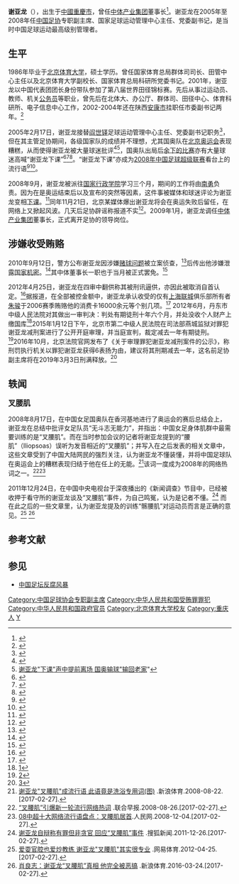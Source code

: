 {{Infobox_Person
| name = 谢亚龙
| nickname = 血压龙
| image = 
| box_width= 
| occupation= 
| period = 
| birth_name= 
| other_names = 
| Sex = 男
| birth_date= {{birth date and age|1955|12|1}}
| birth_place = {{CHN}}[[重慶市|重慶市]]
| death_date =
| death_place =
| nationality = {{PRC}}
| residence =
| party = {{CPC}}
| religion = 
| spouse = 
| relatives = 
| education = 
| past = 
| work = 
| awards = 
}}

'''谢亚龙'''（{{bd|1955年|12月1日||catIdx=Xie,谢}}），出生于[[中國|中國]][[重慶市|重慶市]]，曾任[[中体产业集团|中体产业集团]]董事长<ref>{{Cite web |url=http://sports.sina.com.cn/n/2009-01-14/18314171262.shtml |title=足协高层调整南勇扶正 谢亚龙接替王俊生任董事长 |accessdate=2009-01-15 |archive-date=2009-01-21 |archive-url=https://web.archive.org/web/20090121115916/http://sports.sina.com.cn/n/2009-01-14/18314171262.shtml |dead-url=no }}</ref>。谢亚龙在2005年至2008年任[[中国足协|中国足协]]专职副主席、国家足球运动管理中心主任、党委副书记，是当时中国足球运动最高级别管理者。

== 生平 ==
1986年毕业于[[北京体育大学|北京体育大学]]，硕士学历。曾任国家体育总局群体司司长、田管中心主任以及北京体育大学副校长、国家体育总局科研所党委书记。2001年，谢亚龙以中国代表团团长身份带队参加了第八届世界田径锦标赛。先后从事过运动员、教师、机关[[公务员|公务员]]等职业，曾先后在北体大、办公厅、群体司、田径中心、体育科研所、电子信息中心工作，2002-2004年还在陕西[[安康市|安康市]]挂职任市委副书记两年。<ref>{{Cite web |url=http://news.sina.com.cn/c/2005-02-18/02105129315s.shtml |title=谢亚龙简历 |accessdate=2008-08-19 |archive-date=2016-03-04 |archive-url=https://web.archive.org/web/20160304121333/http://news.sina.com.cn/c/2005-02-18/02105129315s.shtml |dead-url=no }}</ref>

2005年2月17日，谢亚龙接替[[阎世铎|阎世铎]]足球运动管理中心主任、党委副书记职务<ref>{{Cite web |url=http://www.scol.com.cn/sport/zltp/20050217/2005217163319.htm |title=阎世铎被免职 谢亚龙接任 |accessdate=2008-08-19 |archive-date=2008-09-14 |archive-url=https://web.archive.org/web/20080914104738/http://www.scol.com.cn/sport/zltp/20050217/2005217163319.htm |dead-url=no }}</ref>，但在其主管足协期间，各级国家队的成绩并不理想，尤其国奥队在[[2008年夏季奥林匹克运动会|北京奥运会]]表现糟糕，从而使得谢亚龙被大量球迷批评<ref>{{Cite web |url=http://2008.163.com/08/0730/01/4I2IVO5U00742QTB.html |title=长春球迷集体倒戈龙王 “谢亚龙下课还我杜伊” |accessdate=2008-08-19 |archive-date=2008-08-18 |archive-url=https://web.archive.org/web/20080818122815/http://2008.163.com/08/0730/01/4I2IVO5U00742QTB.html |dead-url=no }}</ref><ref>[http://news.sina.com.cn/c/2008-08-11/095014295602s.shtml 谢亚龙"下课"声中提前离场 国奥输球"输回老家]"</ref>，国奥队出局后[[2008年夏季奧林匹克運動會男子足球比賽|余下的比赛]]亦有大量球迷高喊“谢亚龙下课”<ref>{{cite news|url=http://2008.sina.com.cn/cn/ft/2008-08-20/0923234902.shtml|title=巴阿决战工体上演经典战役 球迷竟大喊谢亚龙下课|work=[[三湘都市报|三湘都市报]]|date=2008-08-20|quote=实际上，从中国男足出局开始，奥运会的每场比赛都会响起这样风马牛不相及的喊声|accessdate=2020-12-15}}</ref><ref>{{cite news|url=https://sports.sohu.com/20080823/n259153455.shtml|title=男足决赛国足喧宾夺主 球迷高喊“谢亚龙下课”|publisher=[[中国新闻社|中国新闻社]]|date=2008-08-23|accessdate=2020-12-15}}</ref><ref>{{cite web|url=http://2008.sohu.com/20080825/n259186271.shtml|title=谢亚龙下课走向世界 “叉腰肌”成网络最流行词|work=[[东方体育日报|东方体育日报]]|date=2008-08-25|accessdate=2020-12-16}}</ref>。“谢亚龙下课”亦成为[[2008年中国足球超级联赛|2008年中国足球超级联赛]]看台上的流行语<ref>{{cite news|url=http://sports.sina.com.cn/j/2008-03-30/01003564164.shtml|title=揭幕战成都球迷不给面子 高喊下课谢亚龙脸色铁青|work=[[劳动报|劳动报]]|date=2008-03-30|accessdate=2021-08-05}}</ref><ref>{{cite news|url=https://www.163.com/sports/article/4KKPFGHJ00051C89.html|title=奥运后中超球市未遭遇崩盘 谢亚龙下课成流行语|publisher=网易体育|date=2008-08-30|accessdate=2021-08-05}}</ref>。

2008年9月，谢亚龙被派往[[國家行政學院_(中國)|国家行政学院]]学习三个月，期间的工作将由[[南勇|南勇]]负责。因为在是奥运结束后以及宣布的突然等因素，这件事被媒体和球迷评论为谢亚龙变相[[下课_(流行语)|下课]]。<ref>{{Cite web |url=http://sports.163.com/08/0909/19/4LE3IU0700051C8M.html |title=谢亚龙遭遇变相下课 南勇掌管中国足协三个月 |accessdate=2008-09-15 |archive-date=2008-09-13 |archive-url=https://web.archive.org/web/20080913051504/http://sports.163.com/08/0909/19/4LE3IU0700051C8M.html |dead-url=no }}</ref>同年11月21日，北京某媒体爆出谢亚龙将会在奥运失败后留任，在网络上又掀起风波。几天后足协辟谣称报道不实<ref>{{Cite web |url=http://sports.sina.com.cn/n/2008-11-22/16194085588.shtml |title=全线溃败塑谢亚龙负面形象 总局足协辟谣留任不实 |accessdate=2008-11-24 |archive-date=2016-03-04 |archive-url=https://web.archive.org/web/20160304104442/http://sports.sina.com.cn/n/2008-11-22/16194085588.shtml |dead-url=no }}</ref>。2009年1月，谢亚龙调任[[中体产业集团|中体产业集团]]董事长，正式离开足协的领导岗位。

==涉嫌收受贿赂==

2010年9月12日，警方公布谢亚龙因涉嫌[[中国足球反赌风暴|赌球问题]]被立案侦查，<ref>{{Cite web |url=http://sports.sina.com.cn/c/2010-09-12/12025197686.shtml |title=警方证实谢亚龙蔚少辉李冬生三人被立案侦查 |accessdate=2010-09-12 |archive-date=2010-09-14 |archive-url=https://web.archive.org/web/20100914215408/http://sports.sina.com.cn/c/2010-09-12/12025197686.shtml |dead-url=no }}</ref>后传出他涉嫌泄露[[国家机密|国家机密]]。<ref>{{Cite web |url=http://sports.people.com.cn/GB/12760909.html |title=谢亚龙涉嫌泄露国家机密 可能与北京奥运会有关 范天亮 2010年09月18日14:16  来源：《重庆晚报》 |accessdate=2010年9月18日 |archive-date=2010年9月21日 |archive-url=https://web.archive.org/web/20100921122150/http://sports.people.com.cn/GB/12760909.html |dead-url=no }}</ref>其中体董事长一职也于当月被正式罢免。<ref>{{Cite web |url=http://www.tianjinwe.com/sports/ttrd/201009/t20100928_1924389.html |title=谢亚龙职务正式被总局罢免 中体将选举新董事长 爱乐 2010-09-28 10:29 来源： 网易体育 |accessdate=2010-10-30 |archive-date=2010-10-02 |archive-url=https://web.archive.org/web/20101002231157/http://www.tianjinwe.com/sports/ttrd/201009/t20100928_1924389.html |dead-url=no }}</ref>

2012年4月25日，谢亚龙在四审中翻供称其被刑讯逼供，亦因此被取消自首认定。<ref>{{cite news|author=李铮 公兵 于力|title=检方取消谢亚龙自首认定 称翻供将失去减刑机会|url=http://news.ifeng.com/sports/gnzq/detail_2012_04/25/14136344_0.shtml|accessdate=2012-04-25|newspaper=凤凰网|date=2010-04-25}}</ref>据报道，在全部被控金额中，谢亚龙承认收受的仅有[[上海联城|上海联城]]俱乐部所有者[[朱骏|朱骏]]于2006赛季贿赂他的消费卡16000余元等个别几项。<ref>{{Cite web |url=http://sports.sina.com.cn/c/2012-05-11/17466057596.shtml |title=谢亚龙写自述称假案后有元凶：如遭不测请家人伸冤 2012年05月11日17:46  来源：《南方人物周刊》 |accessdate=2012-05-12 |archive-date=2012-05-14 |archive-url=https://web.archive.org/web/20120514025457/http://sports.sina.com.cn/c/2012-05-11/17466057596.shtml |dead-url=no }}</ref>
2012年6月，丹东市中级人民法院对其做出一审判决：判处有期徒刑十年六个月，并处没收个人财产上缴国库<ref>[https://sports.qq.com/a/20120613/000848.html]</ref>2015年1月12日下午，北京市第二中级人民法院在司法部燕城监狱对罪犯谢亚龙减刑案进行了公开开庭审理，并当庭宣判，裁定减去一年有期徒刑。<ref>[https://web.archive.org/web/20190704155737/http://news.163.com/15/0112/17/AFPAG4AL0001124J.html]</ref>2016年10月，北京法院官网发布了《关于审理罪犯谢亚龙减刑案件的公示》，称刑罚执行机关以罪犯谢亚龙获得6表扬为由，建议将其刑期减去一年，这名前足协副主席将在2019年3月3日刑满释放。<ref>[http://sports.ifeng.com/a/20161103/50198832_0.shtml]{{Wayback|url=http://sports.ifeng.com/a/20161103/50198832_0.shtml |date=20190704155737 }}</ref>

==轶闻==
'''<big>叉腰肌</big>'''

2008年8月17日，在中国女足国奥队在香河基地进行了奥运会的赛后总结会上，谢亚龙在总结中批评女足队员“无斗志无能力”，并指出：中国女足身体肌群中最需要训练的是“叉腰肌”。而在当时参加会议的记者将谢亚龙提到的“{{ruby|髂|-{zh-cn:qià;zh-tw:ㄑ一ㄚˋ}-}}腰肌”（Iliopsoas）误听为发音相近的“叉腰肌”；并写入在之后发表的相关文章中，这些文章受到了中国大陆网民的强烈关注，认为谢亚龙不懂装懂，并将中国足球队在奥运会上的糟糕表现归结于他在任上的无能。<ref>[http://2008.sina.com.cn/cn/ft/2008-08-22/1408245987.shtml 谢亚龙"叉腰肌"成流行语 此语竟是洗浴专用词(图)] {{Wayback|url=http://2008.sina.com.cn/cn/ft/2008-08-22/1408245987.shtml |date=20170227232145 }}.新浪体育.2008-08-22.[2017-02-27].</ref>该词一度成为2008年的网络热词之一。<ref>[http://www.zaobao.com.sg/consumer/it/net/story20080826-25493 “叉腰肌”引爆新一轮流行网络热词] {{Wayback|url=http://www.zaobao.com.sg/consumer/it/net/story20080826-25493 |date=20170228082402 }}.联合早报.2008-08-26.[2017-02-27].</ref><ref>[http://media.people.com.cn/GB/40606/8457250.html 08中超十大网络流行语盘点：叉腰肌居首]{{Dead link|date=2020年7月 |bot=InternetArchiveBot |fix-attempted=yes }}.人民网.2008-12-04.[2017-02-27].</ref> 

2011年12月24日，在中国中央电视台于深夜播出的《新闻调查》节目中，已经被收押于看守所的谢亚龙谈及“叉腰肌”事件，为自己鸣冤，认为是记者不懂。<ref>[http://news.sohu.com/20111226/n330212667.shtml 谢亚龙自辩称有罪但非贪官 回应“叉腰肌”事件] {{Wayback|url=http://news.sohu.com/20111226/n330212667.shtml |date=20170228080525 }}.搜狐新闻.2011-12-26.[2017-02-27].</ref> 而在此之后的一些文章里，认为谢亚龙提及的训练“髂腰肌”对运动员而言是正确的意见。<ref>[http://sports.163.com/12/0425/10/7VU99MJI00051C89.html 爱耍官腔也爱炒教练 谢亚龙"叉腰肌"其实很专业] {{Wayback|url=http://sports.163.com/12/0425/10/7VU99MJI00051C89.html |date=20170228000415 }}.网易体育.2012-04-25.[2017-02-27].</ref> <ref>[http://sports.sina.com.cn/zl/football/2016-03-24/zldoc-ifxqswxk9578800.shtml 肖良志：谢亚龙“叉腰肌”真相 他完全被恶搞] {{Wayback|url=http://sports.sina.com.cn/zl/football/2016-03-24/zldoc-ifxqswxk9578800.shtml |date=20170227234911 }}.新浪体育.2016-03-24.[2017-02-27].</ref>

== 参考文献 ==
{{Reflist|2}}

== 参见 ==
* [[中国足坛反腐风暴|中国足坛反腐风暴]]

{{DEFAULTSORT:Xiè Yàlóng}}
[[Category:中国足球协会专职副主席|Category:中国足球协会专职副主席]]
[[Category:中华人民共和国受贿罪罪犯|Category:中华人民共和国受贿罪罪犯]]
[[Category:中华人民共和国政府官员|Category:中华人民共和国政府官员]]
[[Category:北京体育大学校友|Category:北京体育大学校友]]
[[Category:重庆人|Category:重庆人]]
[[Category:謝姓|Y]]